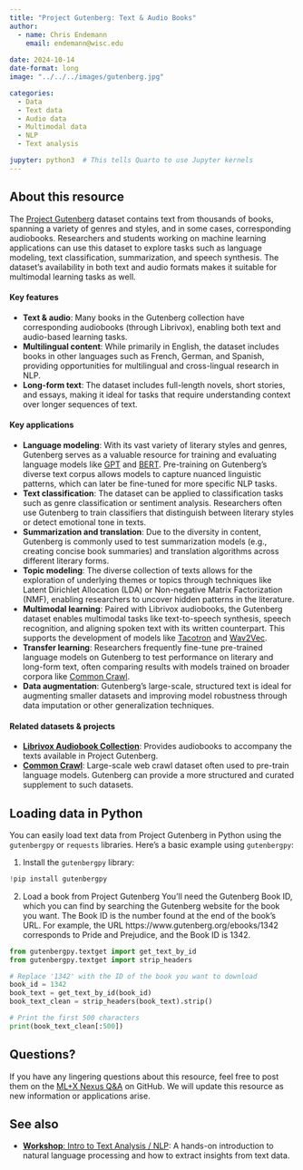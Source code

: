 ```yaml
---
title: "Project Gutenberg: Text & Audio Books"
author: 
  - name: Chris Endemann
    email: endemann@wisc.edu
    
date: 2024-10-14
date-format: long
image: "../../../images/gutenberg.jpg"

categories: 
  - Data
  - Text data
  - Audio data
  - Multimodal data
  - NLP
  - Text analysis

jupyter: python3  # This tells Quarto to use Jupyter kernels
---
```


## About this resource

The [Project Gutenberg](https://www.gutenberg.org/) dataset contains text from thousands of books, spanning a variety of genres and styles, and in some cases, corresponding audiobooks. Researchers and students working on machine learning applications can use this dataset to explore tasks such as language modeling, text classification, summarization, and speech synthesis. The dataset's availability in both text and audio formats makes it suitable for multimodal learning tasks as well.

#### Key features
- **Text & audio**: Many books in the Gutenberg collection have corresponding audiobooks (through Librivox), enabling both text and audio-based learning tasks.
- **Multilingual content**: While primarily in English, the dataset includes books in other languages such as French, German, and Spanish, providing opportunities for multilingual and cross-lingual research in NLP.
- **Long-form text**: The dataset includes full-length novels, short stories, and essays, making it ideal for tasks that require understanding context over longer sequences of text.

#### Key applications 
- **Language modeling**: With its vast variety of literary styles and genres, Gutenberg serves as a valuable resource for training and evaluating language models like [GPT](https://openai.com/research/gpt-3) and [BERT](https://arxiv.org/abs/1810.04805). Pre-training on Gutenberg’s diverse text corpus allows models to capture nuanced linguistic patterns, which can later be fine-tuned for more specific NLP tasks.
- **Text classification**: The dataset can be applied to classification tasks such as genre classification or sentiment analysis. Researchers often use Gutenberg to train classifiers that distinguish between literary styles or detect emotional tone in texts.
- **Summarization and translation**: Due to the diversity in content, Gutenberg is commonly used to test summarization models (e.g., creating concise book summaries) and translation algorithms across different literary forms.
- **Topic modeling**: The diverse collection of texts allows for the exploration of underlying themes or topics through techniques like Latent Dirichlet Allocation (LDA) or Non-negative Matrix Factorization (NMF), enabling researchers to uncover hidden patterns in the literature.
- **Multimodal learning**: Paired with Librivox audiobooks, the Gutenberg dataset enables multimodal tasks like text-to-speech synthesis, speech recognition, and aligning spoken text with its written counterpart. This supports the development of models like [Tacotron](https://google.github.io/tacotron/) and [Wav2Vec](https://arxiv.org/abs/2006.11477).
- **Transfer learning**: Researchers frequently fine-tune pre-trained language models on Gutenberg to test performance on literary and long-form text, often comparing results with models trained on broader corpora like [Common Crawl](https://commoncrawl.org/).
- **Data augmentation**: Gutenberg's large-scale, structured text is ideal for augmenting smaller datasets and improving model robustness through data imputation or other generalization techniques.

#### Related datasets & projects
- **[Librivox Audiobook Collection](https://librivox.org/)**: Provides audiobooks to accompany the texts available in Project Gutenberg.
- **[Common Crawl](https://commoncrawl.org/)**: Large-scale web crawl dataset often used to pre-train language models. Gutenberg can provide a more structured and curated supplement to such datasets.

## Loading data in Python

You can easily load text data from Project Gutenberg in Python using the `gutenbergpy` or `requests` libraries. Here's a basic example using `gutenbergpy`:

1. Install the `gutenbergpy` library:

```python
!pip install gutenbergpy
```

2. Load a book from Project Gutenberg
You’ll need the Gutenberg Book ID, which you can find by searching the Gutenberg website for the book you want. The Book ID is the number found at the end of the book's URL. For example, the URL https://www.gutenberg.org/ebooks/1342 corresponds to Pride and Prejudice, and the Book ID is 1342.

```python
from gutenbergpy.textget import get_text_by_id
from gutenbergpy.textget import strip_headers

# Replace '1342' with the ID of the book you want to download
book_id = 1342
book_text = get_text_by_id(book_id)
book_text_clean = strip_headers(book_text).strip()

# Print the first 500 characters
print(book_text_clean[:500])
```

## Questions?
If you have any lingering questions about this resource, feel free to post them on the [ML+X Nexus Q&A](https://github.com/UW-Madison-DataScience/ML-X-Nexus/discussions/categories/q-a) on GitHub. We will update this resource as new information or applications arise.

## See also
- [**Workshop**: Intro to Text Analysis / NLP](https://uw-madison-datascience.github.io/ML-X-Nexus/Learn/Workshops/Intro-TextAnalysis_Python.html): A hands-on introduction to natural language processing and how to extract insights from text data.
